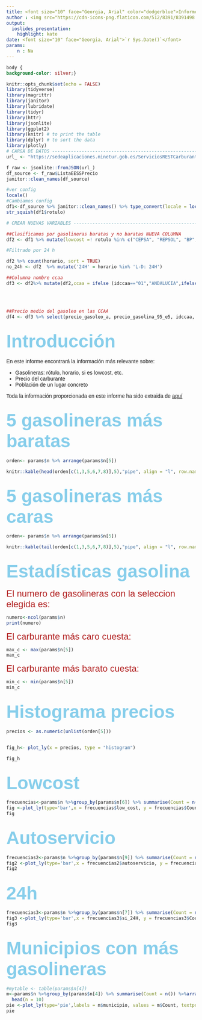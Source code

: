 ```yaml
---
title: <font size="10" face="Georgia, Arial" color="dodgerblue">Informe de las gasolineras</font>
author : <img src="https://cdn-icons-png.flaticon.com/512/8391/8391498.png" width="200" height="200"  style="display:block;margin-left:225px">
output: 
  ioslides_presentation: 
    highlight: kate
date: <font size="10" face="Georgia, Arial">`r Sys.Date()`</font>
params:
    n : Na
---
```

```css

body {
background-color: silver;}

```



```r

knitr::opts_chunk$set(echo = FALSE)
library(tidyverse)
library(magrittr)
library(janitor)
library(lubridate)
library(tidyr)
library(httr)
library(jsonlite)
library(ggplot2)
library(knitr) # to print the table
library(dplyr) # to sort the data
library(plotly)
# CARGA DE DATOS ---------------------------------------------------------
url_ <- "https://sedeaplicaciones.minetur.gob.es/ServiciosRESTCarburantes/PreciosCarburantes/EstacionesTerrestres/"

f_raw <- jsonlite::fromJSON(url_)
df_source <- f_raw$ListaEESSPrecio 
janitor::clean_names(df_source) 

#ver config
locale() 
#Cambiamos config
df1<-df_source %>% janitor::clean_names() %>% type_convert(locale = locale(decimal_mark = ","))
str_squish(df1$rotulo)

# CREAR NUEVAS VARIABLES ------------------------------------------------

##Clasificamos por gasolineras baratas y no baratas NUEVA COLUMNA
df2 <- df1 %>% mutate(lowcost =! rotulo %in% c("CEPSA", "REPSOL", "BP", "SHELL"))

#Filtrado por 24 h

df2 %>% count(horario, sort = TRUE)
no_24h <- df2  %>% mutate('24H' = horario %in% 'L-D: 24H')

##Columna nombre ccaa
df3 <- df2%>% mutate(df2,ccaa = ifelse (idccaa=="01","ANDALUCIA",ifelse (idccaa=="02","ARAGON", ifelse (idccaa=="03","ASTURIAS", ifelse (idccaa=="04","BALEARES", 
                                                                                                                                                ifelse (idccaa=="05","CANARIAS",ifelse (idccaa=="06","CANTABRIA", ifelse (idccaa=="07","CASTILLA Y LEON", 
                                                                                                                                                                                                                   ifelse (idccaa=="08","CASTILLA - LA MANCHA", ifelse (idccaa=="09","CATALUÑA", ifelse (idccaa=="10","COMUNIDAD VALENCIANA",
                                                                                                                                                                                                                                                                                                                ifelse (idccaa=="11","EXTREMADURA", ifelse (idccaa=="12","GALICIA", ifelse (idccaa=="13","MADRID", ifelse (idccaa=="14","MURCIA", ifelse (idccaa=="15","NAVARRA",
                                                                                                                                                                                                                                                                                                                                                                                                                                                          ifelse (idccaa=="16","PAIS VASCO", ifelse (idccaa=="17","LA RIOJA",ifelse (idccaa=="18","CEUTA",ifelse (idccaa=="19","MELILLA","NA"))))))))))))))))))))
##Precio medio del gasoleo en las CCAA
df4 <- df3 %>% select(precio_gasoleo_a, precio_gasolina_95_e5, idccaa, rotulo, lowcost) %>% drop_na() %>% group_by(idccaa, lowcost) %>% summarize(mean(precio_gasoleo_a), mean(precio_gasolina_95_e5))

```


## <FONT COLOR ='skyblue' size ="7" face="Georgia, Arial"> Introducción</FONT>
<font face="Georgia, Arial">
En este informe encontrará la información más relevante sobre:

- Gasolineras: rótulo, horario, si es lowcost, etc.
- Precio del carburante 
- Población de un lugar concreto

Toda la información proporcionada en este informe ha sido extraida de [aquí](https://sede.serviciosmin.gob.es/)


</font>


## <FONT COLOR ='skyblue' size ="7" face="Georgia, Arial"> 5 gasolineras más baratas </FONT>

```r

orden<- params$n %>% arrange(params$n[5])

knitr::kable(head(orden[c(1,3,5,6,7,8)],5),"pipe", align = "l", row.names = FALSE)
```

## <FONT COLOR ='skyblue' size ="7" face="Georgia, Arial"> 5 gasolineras más caras </FONT>

```r

orden<- params$n %>% arrange(params$n[5])

knitr::kable(tail(orden[c(1,3,5,6,7,8)],5),"pipe", align = "l", row.names = FALSE)
```

## <FONT COLOR ='skyblue' size ="7" face="Georgia, Arial"> Estadísticas gasolina</FONT>

<FONT COLOR ='firebrick' size ="5" face="Georgia, Arial"> El numero de gasolineras con la seleccion elegida es:</FONT>


```r
numero<-ncol(params$n)
print(numero)

```

<FONT COLOR ='firebrick' size ="5" face="Georgia, Arial">El carburante más caro cuesta: </FONT>
```r
max_c <- max(params$n[5])
max_c
```

<FONT COLOR ='firebrick' size ="5" face="Georgia, Arial">El carburante más barato cuesta:</FONT>
```r
min_c <- min(params$n[5])
min_c
```

## <FONT COLOR ='skyblue' size ="7" face="Georgia, Arial"> Histograma precios</FONT>
```r
precios <- as.numeric(unlist(orden[5]))


fig_h<- plot_ly(x = precios, type = "histogram")

fig_h

```

## <FONT COLOR ='skyblue' size ="7" face="Georgia, Arial"> Lowcost  </FONT>
```r


frecuencias<-params$n %>%group_by(params$n[6]) %>% summarise(Count = n()) %>%arrange(desc(Count))
fig <-plot_ly(type='bar',x = frecuencias$low_cost, y = frecuencias$Count, textposition = 'outside', color = frecuencias$low_cost,colors = c("moccasin", "mediumseagreen") ,text=frecuencias$Count )
fig
```

## <FONT COLOR ='skyblue' size ="7" face="Georgia, Arial"> Autoservicio  </FONT>
```r

frecuencias2<-params$n %>%group_by(params$n[9]) %>% summarise(Count = n()) %>%arrange(desc(Count))
fig2 <-plot_ly(type='bar',x = frecuencias2$autoservicio, y = frecuencias2$Count, textposition = 'outside',color = frecuencias2$autoservicio,colors=c("Indianred1","lightslateblue"),text=frecuencias2$Count)
fig2
```

## <FONT COLOR ='skyblue' size ="7" face="Georgia, Arial">  24h  </FONT>
```r
frecuencias3<-params$n %>%group_by(params$n[7]) %>% summarise(Count = n()) %>%arrange(desc(Count))
fig3 <-plot_ly(type='bar',x = frecuencias3$si_24H, y = frecuencias3$Count,textposition = 'outside', color=frecuencias3$si_24H,colors=c("darkgreen", "darkorange"),text=frecuencias3$Count)
fig3


```

## <FONT COLOR ='skyblue' size ="7" face="Georgia, Arial">  Municipios con más gasolineras</FONT>
```r
#mytable <- table(params$n[4])
m<-params$n %>%group_by(params$n[4]) %>% summarise(Count = n()) %>%arrange(desc(Count))%>%
  head(n = 10)
pie <-plot_ly(type='pie',labels = m$municipio, values = m$Count, textposition = 'auto', sort = T)
pie


```

